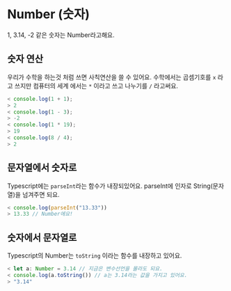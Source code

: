 # Number (숫자)

1, 3.14, -2 같은 숫자는 Number라고해요.

## 숫자 연산

우리가 수학을 하는것 처럼 쓰면 사칙연산을 쓸 수 있어요. 수학에서는 곱셈기호를 `x` 라고 쓰지만 컴퓨터의 세계 에서는 `*` 이라고 쓰고 나누기를 `/` 라고써요.

```ts
< console.log(1 + 1);
> 2
< console.log(1 - 3);
> -2
< console.log(1 * 19);
> 19
< console.log(8 / 4);
> 2
```

## 문자열에서 숫자로

Typescript에는 `parseInt`라는 함수가 내장되있어요. parseInt에 인자로 String(문자열)을 넘겨주면 되요.

```ts
< console.log(parseInt("13.33"))
> 13.33 // Number에요!
```

## 숫자에서 문자열로

Typescript의 Number는 `toString` 이라는 함수를 내장하고 있어요.

```ts
< let a: Number = 3.14 // 지금은 변수선언을 몰라도 되요.
< console.log(a.toString()) // a는 3.14라는 값을 가지고 있어요.
> "3.14"
```
